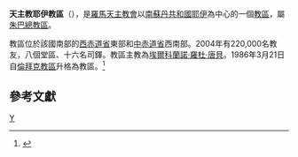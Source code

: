 {{Infobox Roman Catholic diocese |Roman Catholic Diocese of = 天主教耶伊教區 |Latin name of diocese = Dioecesis Yeiensis |image =[[Image:Sudan_RC_Church_diocese_district_map_2007.svg|200px]] |caption = 7號為教區管轄範圍 |location = [[南蘇丹共和國|南蘇丹共和國]][[耶伊|耶伊]] |territory =  |population = 220,000|rite = [[罗马礼|罗马礼]]|patron =  |province = 朱巴 |established = 1974年 |cathedral = |co-cathedral = |leadership = 主教|website =  |pope =  |patriarch= |metropolitan = |ordinary = 唐貝 |coadjutor archbishop = |coadjutor bishop = |auxiliary = |emeritus =}}

'''天主教耶伊教區'''（{{lang-la|Dioecesis Yeiensis}}），是[[羅馬天主教會|羅馬天主教會]]以[[南蘇丹共和國|南蘇丹共和國]][[耶伊|耶伊]]為中心的一個[[教區|教區]]，屬[[天主教朱巴總教區|朱巴總教區]]。

教區位於該國南部的[[西赤道省|西赤道省]]東部和[[中赤道省|中赤道省]]西南部。2004年有220,000名教友，八個堂區、十六名司鐸。教區主教為[[埃爾科蘭諾·羅杜·唐貝|埃爾科蘭諾·羅杜·唐貝]]。1986年3月21日自[[天主教倫拜克教區|倫拜克教區]]升格為教區。<ref name="arch">{{Cite web |url=http://www.vatican.va/holy_father/john_paul_ii/apost_constitutions/documents/hf_jp-ii_apc_19860321_yeiensis_lt.html |title=升為教區的宗座憲令 |access-date=2011-06-25 |archive-date=2014-05-16 |archive-url=https://web.archive.org/web/20140516235721/http://www.vatican.va/holy_father/john_paul_ii/apost_constitutions/documents/hf_jp-ii_apc_19860321_yeiensis_lt.html |dead-url=no }}</ref>

==參考文獻==
<div class="references-small">
<references />
</div>

{{南蘇丹天主教教區}}

[[Category:南蘇丹天主教教區|Y]]
{{Christianity-stub}}
{{Geo-stub}}
{{Religion-stub}}